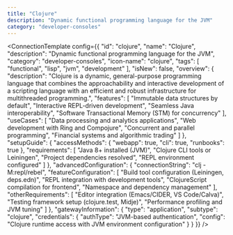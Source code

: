 ```yaml
---
title: "Clojure"
description: "Dynamic functional programming language for the JVM"
category: "developer-consoles"
---
```



<ConnectionTemplate config={{
  "id": "clojure",
  "name": "Clojure",
  "description": "Dynamic functional programming language for the JVM",
  "category": "developer-consoles",
  "icon-name": "clojure",
  "tags": [
    "functional",
    "lisp",
    "jvm",
    "development"
  ],
  "isNew": false,
  "overview": {
    "description": "Clojure is a dynamic, general-purpose programming language that combines the approachability and interactive development of a scripting language with an efficient and robust infrastructure for multithreaded programming.",
    "features": [
      "Immutable data structures by default",
      "Interactive REPL-driven development",
      "Seamless Java interoperability",
      "Software Transactional Memory (STM) for concurrency"
    ],
    "useCases": [
      "Data processing and analytics applications",
      "Web development with Ring and Compojure",
      "Concurrent and parallel programming",
      "Financial systems and algorithmic trading"
    ]
  },
  "setupGuide": {
    "accessMethods": {
      "webapp": true,
      "cli": true,
      "runbooks": true
    },
    "requirements": [
      "Java 8+ installed (JVM)",
      "Clojure CLI tools or Leiningen",
      "Project dependencies resolved",
      "REPL environment configured"
    ]
  },
  "advancedConfiguration": {
    "connectionString": "clj -M:repl/rebel",
    "featureConfiguration": [
      "Build tool configuration (Leiningen, deps.edn)",
      "REPL integration with development tools",
      "ClojureScript compilation for frontend",
      "Namespace and dependency management"
    ],
    "otherRequirements": [
      "Editor integration (Emacs/CIDER, VS Code/Calva)",
      "Testing framework setup (clojure.test, Midje)",
      "Performance profiling and JVM tuning"
    ]
  },
  "gatewayInformation": {
    "type": "application",
    "subtype": "clojure",
    "credentials": {
      "authType": "JVM-based authentication",
      "config": "Clojure runtime access with JVM environment configuration"
    }
  }
}} />
